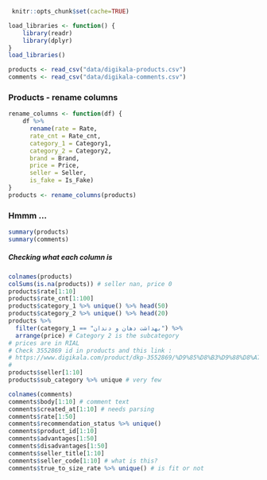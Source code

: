 ```r
 knitr::opts_chunk$set(cache=TRUE)
```

```r
load_libraries <- function() {
    library(readr)
    library(dplyr)
}
load_libraries()
```

```r
products <- read_csv("data/digikala-products.csv")
comments <- read_csv("data/digikala-comments.csv") 
```

### Products - rename columns ###

```r
rename_columns <- function(df) {
    df %>%
      rename(rate = Rate, 
      rate_cnt = Rate_cnt,
      category_1 = Category1,
      category_2 = Category2,
      brand = Brand,
      price = Price,
      seller = Seller,
      is_fake = Is_Fake)
}
products <- rename_columns(products)
```

### Hmmm ... ###

```r
summary(products)
summary(comments)
```

##### Checking what each column is

```r
colnames(products)
colSums(is.na(products)) # seller nan, price 0
products$rate[1:10]
products$rate_cnt[1:100]
products$category_1 %>% unique() %>% head(50)
products$category_2 %>% unique() %>% head(20)
products %>%
  filter(category_1 == "بهداشت دهان و دندان") %>% 
  arrange(price) # Category 2 is the subcategory
# prices are in RIAL
# Check 3552869 id in products and this link :
# https://www.digikala.com/product/dkp-3552869/%D9%85%D8%B3%D9%88%D8%A7%DA%A9-%D9%87%D8%A7%DB%8C%D8%AF%D9%86%D8%AA-%D9%85%D8%AF%D9%84-909-%D8%A8%D8%A7-%D8%A8%D8%B1%D8%B3-%D9%85%D8%AA%D9%88%D8%B3%D8%B7/
# 
products$seller[1:10]
products$sub_category %>% unique # very few
```

```r
colnames(comments)
comments$body[1:10] # comment text
comments$created_at[1:10] # needs parsing
comments$rate[1:50]
comments$recommendation_status %>% unique()
comments$product_id[1:10]
comments$advantages[1:50]
comments$disadvantages[1:50]
comments$seller_title[1:10]
comments$seller_code[1:10] # what is this?
comments$true_to_size_rate %>% unique() # is fit or not
```